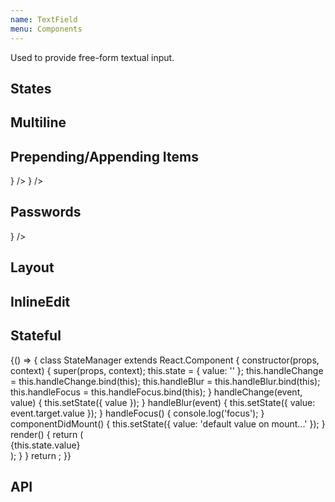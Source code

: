 ```yaml
---
name: TextField
menu: Components
---
```



Used to provide free-form textual input.

## States

<Playground>
  <SpacedGroup direction="vertical">
    <TextField hintText="Default" stretch />
    <TextField hintText="Dirty" dirty stretch />
    <TextField hintText="Disabled" disabled stretch />
    <TextField hintText="Focused" stretch focused />
    <TextField hintText="Error" error="invalid value" stretch />
    <TextField hintText="Multiline" multiline stretch />
  </SpacedGroup>
</Playground>

## Multiline

<Playground>
  <SpacedGroup direction="vertical">
    <TextField hintText="Default" multiline />
    <TextField hintText="Disabled" multiline disabled />
    <TextField hintText="Dirty" multiline dirty />
    <TextField hintText="Error" multiline error="Error" />
    <TextField hintText="Prepend Icon" multiline prependIcon="item" />
    <FormLabel label="with a label">
      <TextField multiline stretch />
    </FormLabel>
  </SpacedGroup>
</Playground>

## Prepending/Appending Items

<Playground>
  <SpacedGroup direction="vertical">
    <TextField prependIcon="item" />
    <FormLabel label="with a label">
      <TextField prependIcon="item" stretch />
    </FormLabel>
    <TextField fullWidth prependIcon="item" />
    <TextField fullWidth prependIcon={<HomeIcon />} />
    <TextField fullWidth prependIcon="item" multiline />
    <TextField fullWidth appendIcon="item" />
    <TextField fullWidth appendIcon={<HomeIcon />} />
    <TextField fullWidth password />
  </SpacedGroup>
</Playground>

## Passwords

<Playground>
  <SpacedGroup direction="vertical">
    <TextField fullWidth password appendIcon={<HomeIcon />} />
    <TextField fullWidth password />
  </SpacedGroup>
</Playground>

## Layout

<Playground>
  <SpacedGroup direction="vertical">
    <FormLabel label="Label">
      <TextField hintText="default" />
    </FormLabel>
    <FormLabel label="Label">
      <TextField hintText="fullWidth" fullWidth />
    </FormLabel>
    <FormLabel label="Label">
      <TextField hintText="stretch" stretch />
    </FormLabel>
  </SpacedGroup>
</Playground>

## InlineEdit

<Playground>
  <SpacedGroup direction="vertical">
    <TextField hintText="Default" inlineEdit />
    <TextField hintText="Disabled" inlineEdit disabled />
    <TextField hintText="Dirty" inlineEdit dirty />
    <TextField
      hintText="Error"
      inlineEdit
      error="You really screwed the pooch"
    />
    <TextField hintText="Loading" inlineEdit loading />
    <TextField hintText="Success" inlineEdit success />
  </SpacedGroup>
</Playground>

## Stateful

<Playground>
  {() => {
    class StateManager extends React.Component {
      constructor(props, context) {
        super(props, context);
        this.state = { value: '' };
        this.handleChange = this.handleChange.bind(this);
        this.handleBlur = this.handleBlur.bind(this);
        this.handleFocus = this.handleFocus.bind(this);
      }
      handleChange(event, value) {
        this.setState({ value });
      }
      handleBlur(event) {
        this.setState({ value: event.target.value });
      }
      handleFocus() {
        console.log('focus');
      }
      componentDidMount() {
        this.setState({ value: 'default value on mount...' });
      }
      render() {
        return (
          <div>
            <TextField
              focsued
              onBlur={this.handleBlur}
              onFocus={this.handleFocus}
              defaultValue={this.state.value}
              hintText="https://example.com"
              dirty={false}
              fullWidth
            />
            <div>{this.state.value}</div>
          </div>
        );
      }
    }
    return <StateManager />;
  }}
</Playground>

## API

<PropsTable of={TextField} />
